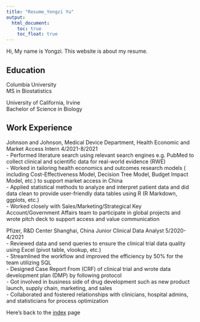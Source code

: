 ```yaml
---
title: "Resume_Yongzi Yu"
output: 
  html_document:
    toc: true
    toc_float: true
---
```


Hi, My name is Yongzi. This website is about my resume.

## Education
Columbia University  
MS in Biostatistics

University of California, Irvine  
Bachelor of Science in Biology

## Work Experience  
Johnson and Johnson, Medical Device Department, Health Economic and Market Access Intern    4/2021-8/2021  
-  Performed literature search using relevant search engines e.g. PubMed to collect clinical and scientific data for real-world evidence (RWE)    
-  Worked in tailoring health economics and outcomes research models ( including Cost-Effectiveness Model, Decision Tree Model, Budget Impact Model, etc.) to support market access in China    
-  Applied statistical methods to analyze and interpret patient data and did data clean to provide user-friendly data tables using R (R Markdown, ggplots, etc.)    
-  Worked closely with Sales/Marketing/Strategical Key Account/Government Affairs team to participate in global projects and wrote pitch deck to support access and value communication    

Pfizer, R&D Center Shanghai, China Junior Clinical Data Analyst   5/2020-4/2021  
- Reviewed data and send queries to ensure the clinical trial data quality using Excel (pivot table, vlookup, etc.)  
- Streamlined the workflow and improved the efficiency by 50% for the team utilizing SQL  
- Designed Case Report From (CRF) of clinical trial and wrote data development plan (DMP) by following protocol  
- Got involved in business side of drug development such as new product launch, supply chain, marketing, and sales  
- Collaborated and fostered relationships with clinicians, hospital admins, and statisticians for process optimization  


Here's back to the [index](index.html) page